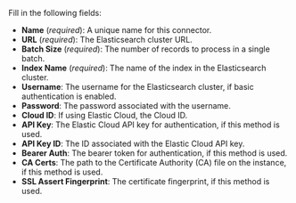 Fill in the following fields:

- **Name** (_required_): A unique name for this connector.
- **URL** (_required_): The Elasticsearch cluster URL.
- **Batch Size** (_required_): The number of records to process in a single batch.
- **Index Name** (_required_): The name of the index in the Elasticsearch cluster.
- **Username**: The username for the Elasticsearch cluster, if basic authentication is enabled.
- **Password**: The password associated with the username.
- **Cloud ID**: If using Elastic Cloud, the Cloud ID.
- **API Key**: The Elastic Cloud API key for authentication, if this method is used.
- **API Key ID**: The ID associated with the Elastic Cloud API key.
- **Bearer Auth**: The bearer token for authentication, if this method is used.
- **CA Certs**: The path to the Certificate Authority (CA) file on the instance, if this method is used.
- **SSL Assert Fingerprint**: The certificate fingerprint, if this method is used.